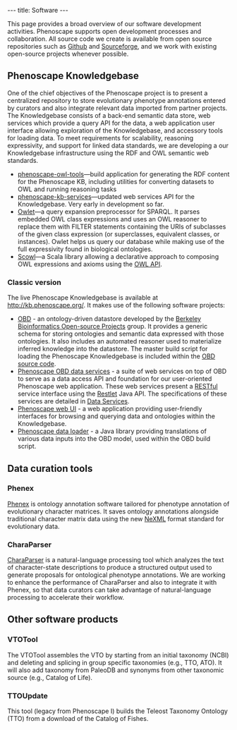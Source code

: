 ---
title: Software
---

This page provides a broad overview of our software development activities. Phenoscape supports open development processes and collaboration. All source code we create is available from open source repositories such as [http://github.com/phenoscape Github] and [http://sourceforge.net/projects/phenoscape/ Sourceforge], and we work with existing open-source projects whenever possible.

==Phenoscape Knowledgebase==
One of the chief objectives of the Phenoscape project is to present a centralized repository to store evolutionary phenotype annotations entered by curators and also integrate relevant data imported from partner projects. The Knowledgebase consists of a back-end semantic data store, web services  which provide a query API for the data, a web application user interface allowing exploration of the Knowledgebase, and accessory tools for loading data. To meet requirements for scalability, reasoning expressivity, and support for linked data standards, we are developing a our Knowledgebase infrastructure using the RDF and OWL semantic web standards.

* [http://github.com/phenoscape/phenoscape-owl-tools phenoscape-owl-tools]—build application for generating the RDF content for the Phenoscape KB, including utilities for converting datasets to OWL and running reasoning tasks
* [http://github.com/phenoscape/phenoscape-kb-services phenoscape-kb-services]—updated web services API for the Knowledgebase. Very early in development so far.
* [http://github.com/phenoscape/owlet Owlet]—a query expansion preprocessor for SPARQL. It parses embedded OWL class expressions and uses an OWL reasoner to replace them with FILTER statements containing the URIs of subclasses of the given class expression (or superclasses, equivalent classes, or instances). Owlet helps us query our database while making use of the full expressivity found in biological ontologies.
* [http://github.com/phenoscape/scowl Scowl]—a Scala library allowing a declarative approach to composing OWL expressions and axioms using the [http://owlapi.sourceforge.net/ OWL API].

===Classic version===
The live Phenoscape Knowledgebase is available at http://kb.phenoscape.org/. It makes use of the following software projects:
* [http://berkeleybop.org/obd/ OBD] - an ontology-driven datastore developed by the [http://www.berkeleybop.org/ Berkeley Bioinformatics Open-source Projects] group. It provides a generic schema for storing ontologies and semantic data expressed with those ontologies. It also includes an automated reasoner used to materialize inferred knowledge into the datastore. The master build script for loading the Phenoscape Knowledgebase is included within the [http://obo.svn.sourceforge.net/svnroot/obo/OBDAPI/trunk OBD source code].
* [http://github.com/phenoscape/PhenoscapeOBD-WS Phenoscape OBD data services] - a suite of web services on top of OBD to serve as a data access API and foundation for our user-oriented Phenoscape web application.  These web services present a [http://en.wikipedia.org/wiki/Representational_State_Transfer RESTful] service interface using the [http://www.restlet.org/ Restlet] Java API. The specifications of these services are detailed in [[Data Services]].
* [http://github.com/phenoscape/PhenoscapeWeb Phenoscape web UI] - a web application providing user-friendly interfaces for browsing and querying data and ontologies within the Knowledgebase.
* [http://github.com/phenoscape/PhenoscapeDataLoader Phenoscape data loader] - a Java library providing translations of various data inputs into the OBD model, used within the OBD build script.

==Data curation tools==
===Phenex===
[[Phenex]] is ontology annotation software tailored for phenotype annotation of evolutionary character matrices. It saves ontology annotations alongside traditional character matrix data using the new [http://www.nexml.org/ NeXML] format standard for evolutionary data.
===CharaParser===
[[CharaParser]] is a natural-language processing tool which analyzes the text of character-state descriptions to produce a structured output used to generate proposals for ontological phenotype annotations. We are working to enhance the performance of CharaParser and also to integrate it with Phenex, so that data curators can take advantage of natural-language processing to accelerate their workflow.

==Other software products==
===VTOTool===
The VTOTool assembles the VTO by starting from an initial taxonomy (NCBI) and deleting and splicing in group specific taxonomies (e.g., TTO, ATO).  It will also add taxonomy from PaleoDB and synonyms from other taxonomic source (e.g., Catalog of Life).
===TTOUpdate===
This tool (legacy from Phenoscape I) builds the Teleost Taxonomy Ontology (TTO) from a download of the Catalog of Fishes.